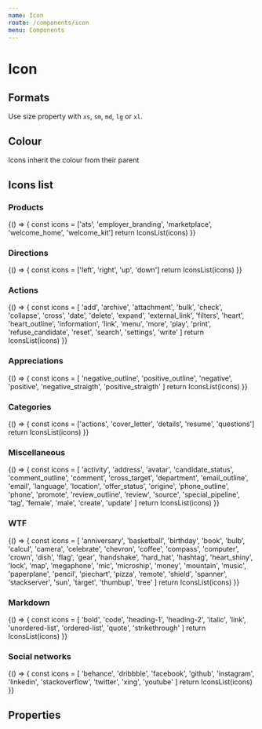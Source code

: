 ```yaml
---
name: Icon
route: /components/icon
menu: Components
---
```



# Icon

## Formats

Use size property with `xs`, `sm`, `md`, `lg` or `xl`.

<Playground>
  <Icon name="twitter" size="xs" />
  <Icon name="twitter" size="sm" />
  <Icon name="twitter" />
  <Icon name="twitter" size="lg" />
  <Icon name="twitter" size="xl" />
</Playground>

## Colour

Icons inherit the colour from their parent

<Playground>
  <Icon color="blue" name="twitter" size="xl" />
  <Icon color="orange" name="twitter" size="xl" />
  <Icon color="green" name="twitter" size="xl" />
</Playground>

## Icons list

### Products

<Playground wrapper={false}>
  {() => {
    const icons = ['ats', 'employer_branding', 'marketplace', 'welcome_home', 'welcome_kit']
    return IconsList(icons)
  }}
</Playground>

### Directions

<Playground wrapper={false}>
  {() => {
    const icons = ['left', 'right', 'up', 'down']
    return IconsList(icons)
  }}
</Playground>

### Actions

<Playground wrapper={false}>
  {() => {
    const icons = [
      'add',
      'archive',
      'attachment',
      'bulk',
      'check',
      'collapse',
      'cross',
      'date',
      'delete',
      'expand',
      'external_link',
      'filters',
      'heart',
      'heart_outline',
      'information',
      'link',
      'menu',
      'more',
      'play',
      'print',
      'refuse_candidate',
      'reset',
      'search',
      'settings',
      'write'
    ]
    return IconsList(icons)
  }}
</Playground>

### Appreciations

<Playground wrapper={false}>
  {() => {
    const icons = [
      'negative_outline',
      'positive_outline',
      'negative',
      'positive',
      'negative_straigth',
      'positive_straigth'
    ]
    return IconsList(icons)
  }}
</Playground>

### Categories

<Playground wrapper={false}>
  {() => {
    const icons = ['actions', 'cover_letter', 'details', 'resume', 'questions']
    return IconsList(icons)
  }}
</Playground>

### Miscellaneous

<Playground wrapper={false}>
  {() => {
    const icons = [
      'activity',
      'address',
      'avatar',
      'candidate_status',
      'comment_outline',
      'comment',
      'cross_target',
      'department',
      'email_outline',
      'email',
      'language',
      'location',
      'offer_status',
      'origine',
      'phone_outline',
      'phone',
      'promote',
      'review_outline',
      'review',
      'source',
      'special_pipeline',
      'tag',
      'female',
      'male',
      'create',
      'update'
    ]
    return IconsList(icons)
  }}
</Playground>

### WTF

<Playground wrapper={false}>
  {() => {
    const icons = [
      'anniversary',
      'basketball',
      'birthday',
      'book',
      'bulb',
      'calcul',
      'camera',
      'celebrate',
      'chevron',
      'coffee',
      'compass',
      'computer',
      'crown',
      'dish',
      'flag',
      'gear',
      'handshake',
      'hard_hat',
      'hashtag',
      'heart_shiny',
      'lock',
      'map',
      'megaphone',
      'mic',
      'microship',
      'money',
      'mountain',
      'music',
      'paperplane',
      'pencil',
      'piechart',
      'pizza',
      'remote',
      'shield',
      'spanner',
      'stackserver',
      'sun',
      'target',
      'thumbup',
      'tree'
    ]
    return IconsList(icons)
  }}
</Playground>

### Markdown

<Playground wrapper={false}>
  {() => {
    const icons = [
      'bold',
      'code',
      'heading-1',
      'heading-2',
      'italic',
      'link',
      'unordered-list',
      'ordered-list',
      'quote',
      'strikethrough'
    ]
    return IconsList(icons)
  }}
</Playground>

### Social networks

<Playground wrapper={false}>
  {() => {
    const icons = [
      'behance',
      'dribbble',
      'facebook',
      'github',
      'instagram',
      'linkedin',
      'stackoverflow',
      'twitter',
      'xing',
      'youtube'
    ]
    return IconsList(icons)
  }}
</Playground>

## Properties

<Props of={Icon} />
